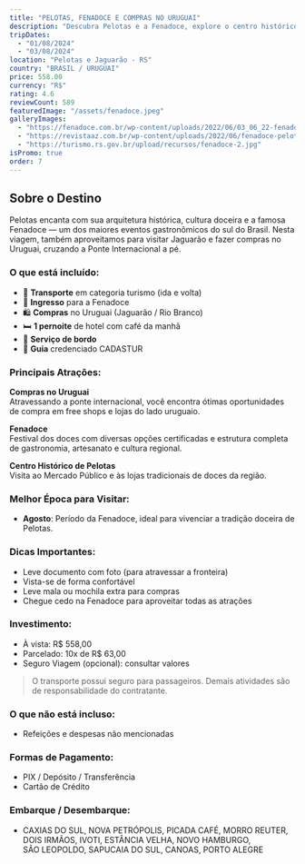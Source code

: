 ```yaml
---
title: "PELOTAS, FENADOCE E COMPRAS NO URUGUAI"
description: "Descubra Pelotas e a Fenadoce, explore o centro histórico e aproveite para fazer compras no Uruguai em uma viagem cheia de cultura, sabores e economia!"
tripDates:
  - "01/08/2024"
  - "03/08/2024"
location: "Pelotas e Jaguarão - RS"
country: "BRASIL / URUGUAI"
price: 558.00
currency: "R$"
rating: 4.6
reviewCount: 589
featuredImage: "/assets/fenadoce.jpeg"
galleryImages:
  - "https://fenadoce.com.br/wp-content/uploads/2022/06/03_06_22-fenadoce_dia_09_2022_foto_nauro_jr-25-scaled.jpg"
  - "https://revistaaz.com.br/wp-content/uploads/2022/06/fenadoce-pelotas-2022.jpg"
  - "https://turismo.rs.gov.br/upload/recursos/fenadoce-2.jpg"
isPromo: true
order: 7
---
```


## Sobre o Destino

Pelotas encanta com sua arquitetura histórica, cultura doceira e a famosa Fenadoce — um dos maiores eventos gastronômicos do sul do Brasil. Nesta viagem, também aproveitamos para visitar Jaguarão e fazer compras no Uruguai, cruzando a Ponte Internacional a pé.

### O que está incluído:

- 🚌 **Transporte** em categoria turismo (ida e volta)
- 🎫 **Ingresso** para a Fenadoce
- 🛍️ **Compras** no Uruguai (Jaguarão / Rio Branco)
- 🛏️ **1 pernoite** de hotel com café da manhã
- 🍪 **Serviço de bordo**
- 👤 **Guia** credenciado CADASTUR

### Principais Atrações:

**Compras no Uruguai**  
Atravessando a ponte internacional, você encontra ótimas oportunidades de compra em free shops e lojas do lado uruguaio.

**Fenadoce**  
Festival dos doces com diversas opções certificadas e estrutura completa de gastronomia, artesanato e cultura regional.

**Centro Histórico de Pelotas**  
Visita ao Mercado Público e às lojas tradicionais de doces da região.

### Melhor Época para Visitar:

- **Agosto**: Período da Fenadoce, ideal para vivenciar a tradição doceira de Pelotas.

### Dicas Importantes:

- Leve documento com foto (para atravessar a fronteira)
- Vista-se de forma confortável
- Leve mala ou mochila extra para compras
- Chegue cedo na Fenadoce para aproveitar todas as atrações

### Investimento:

- À vista: R$ 558,00  
- Parcelado: 10x de R$ 63,00  
- Seguro Viagem (opcional): consultar valores

> O transporte possui seguro para passageiros. Demais atividades são de responsabilidade do contratante.

### O que não está incluso:

- Refeições e despesas não mencionadas

### Formas de Pagamento:

- PIX / Depósito / Transferência  
- Cartão de Crédito  

### Embarque / Desembarque:

- CAXIAS DO SUL, NOVA PETRÓPOLIS, PICADA CAFÉ, MORRO REUTER,  
  DOIS IRMÃOS, IVOTI, ESTÂNCIA VELHA, NOVO HAMBURGO,  
  SÃO LEOPOLDO, SAPUCAIA DO SUL, CANOAS, PORTO ALEGRE
